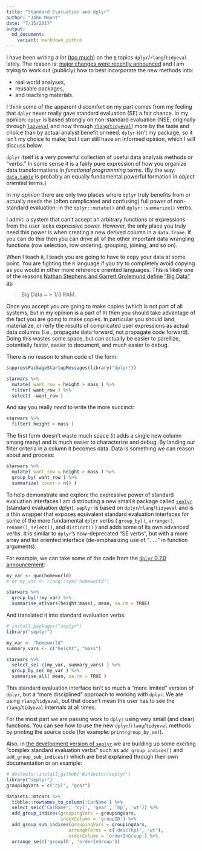 ```yaml
---
title: "Standard Evaluation and dplyr"
author: "John Mount"
date: "7/15/2017"
output:
  md_document:
    variant: markdown_github
---
```


I have been writing *a lot* ([too much](http://www.win-vector.com/blog/2017/07/better-grouped-summaries-in-dplyr/)) on the [`R`](https://www.r-project.org) topics `dplyr`/`rlang`/`tidyeval` lately.  The reason is: [major changes were recently announced](https://blog.rstudio.org/2017/06/13/dplyr-0-7-0/) and I am trying to work out (publicly) how to best incorporate the new methods into:

 * real world analyses,
 * reusable packages,
 * and teaching materials.

I think some of the apparent discomfort on my part comes from my feeling that `dplyr` never really gave standard evaluation (SE) a fair chance.  In my opinion: `dplyr` is based strongly on non-standard evaluation (NSE, originally through [`lazyeval`]( https://CRAN.R-project.org/package=lazyeval) and now through [`rlang`/`tidyeval`](https://CRAN.R-project.org/package=rlang)) more by the taste and choice than by actual analyst benefit or need.  `dplyr` isn't my package, so it isn't my choice to make; but I can still have an informed opinion, which I will discuss below.

`dplyr` itself is a very powerful collection of useful data analysis methods or "verbs."  In some sense it is a fairly pure expression of how you organize data transformations in *functional programming* terms.  (By the way: [`data.table`](https://CRAN.R-project.org/package=data.table) is probably an equally fundamental powerful formation in *object oriented* terms.)

In *my opinion* there are only two places where `dplyr` truly benefits from or actually needs the (often complicated and confusing) full power of non-standard evaluation: in the `dplyr::mutate()` and `dplyr::summarize()` verbs.  

I admit: a system that can't accept an arbitrary functions or expressions from the user lacks expressive power.  However, the only place you truly need this power is when creating a new derived column in a `data.frame`.  If you can do this then you can drive all of the other important data wrangling functions (row selection, row ordering, grouping, joining, and so on).

When I teach `R`, I teach you are going to have to copy your data at some point.  You are fighting the `R` language if you try to completely avoid copying as you would in other more reference oriented languages.  This is likely one of the reasons [Nathan Stephens and Garrett Grolemund define "Big Data" as](https://github.com/rstudio/Strata2016/blob/master/solutions/02-Big-Data.Rmd):

> Big Data ~ &ge; 1/3 RAM.

Once you accept you are going to make copies (which is not part of all systems, but in my opinion is a part of `R`) then you should take advantage of the fact you are going to make copies.  In particular you should land, materialize, or reify the results of complicated user expressions as actual data columns (i.e., propagate data forward, not propagate code forward).  Doing this wastes some space, but can actually be easier to parellize, potentially faster, easier to document, and much easier to debug.

There is no reason to shun code of the form:

```r
suppressPackageStartupMessages(library("dplyr"))

starwars %>% 
  mutate( want_row = height > mass ) %>%
  filter( want_row ) %>%
  select( -want_row )
```

And say you really *need* to write the more succinct:

```r
starwars %>% 
  filter( height > mass )
```

The first form doesn't waste much space (it adds a single new column among many) and is much easier to characterize and debug.  By landing our filter criteria in a column it becomes data.  Data is something we can reason about and process:

```r
starwars %>% 
  mutate( want_row = height > mass ) %>%
  group_by( want_row ) %>% 
  summarize( count = n() )
```

To help demonstrate and explore the expressive power of standard evaluation interfaces I am distributing a new small `R` package called [`seplyr`](https://github.com/WinVector/seplyr) (standard evaluation dplyr).  `seplyr` is based on `dplyr`/`rlang`/`tidyeval` and is a thin wrapper that exposes equivalent standard evaluation interfaces for some of the more fundamental `dplyr` verbs ( `group_by()`, `arrange()`, `rename()`, `select()`, and `distinct()` ) and adds some of its own advanced verbs.  It is similar to `dplyr`'s now-deprecated "SE verbs", but with a more array and list oriented interface (de-emphasizing use of "`...`" in function arguments).

For example, we can take some of the code from the [`dplyr` 0.7.0 announcement](https://blog.rstudio.org/2017/06/13/dplyr-0-7-0/):

```r
my_var <- quo(homeworld)
# or my_var <- rlang::sym("homeworld")

starwars %>%
  group_by(!!my_var) %>%
  summarise_at(vars(height:mass), mean, na.rm = TRUE)
```

And translated it into standard evaluation verbs:

```r
# install.packages("seplyr")
library("seplyr")

my_var <- "homeworld"
summary_vars <- c("height", "mass")

starwars %>%
  select_se( c(my_var, summary_vars) ) %>%
  group_by_se( my_var ) %>%
  summarise_all( mean, na.rm = TRUE )
```

This standard evaluation interface isn't so much a "more limited" version of `dplyr`, but a "more disciplined" approach to working *with* `dplyr`. We are using `rlang`/`tidyeval`, but that doesn't mean the user has to see the `rlang`/`tidyeval` internals at all times.

For the most part we are passing work to `dplyr` using very small (and clear) functions.  You can see how to use the new `dplyr`/`rlang`/`tidyeval` methods by printing the source code (for example: `print(group_by_se)`).

Also, in [the development version of `seplyr`](https://github.com/WinVector/seplyr) we are building up some exciting "complex standard evaluation verbs" such as `add_group_indices()` and `add_group_sub_indices()` which are best explained through their own documentation or an example:

```r
# devtools::install_github('WinVector/seplyr')
library("seplyr")
groupingVars = c("cyl", "gear")

datasets::mtcars %>%
  tibble::rownames_to_column('CarName') %>%
  select_se(c('CarName', 'cyl', 'gear', 'hp', 'wt')) %>%
  add_group_indices(groupingVars = groupingVars,
                    indexColumn = 'groupID') %>%
  add_group_sub_indices(groupingVars = groupingVars,
                       arrangeTerms = c('desc(hp)', 'wt'),
                       orderColumn = 'orderInGroup') %>%
  arrange_se(c('groupID', 'orderInGroup'))
```


